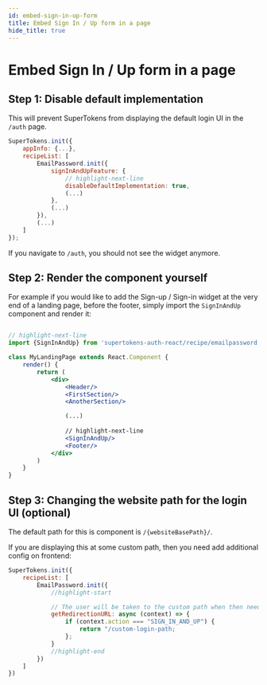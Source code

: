 ```yaml
---
id: embed-sign-in-up-form
title: Embed Sign In / Up form in a page
hide_title: true
---
```



# Embed Sign In / Up form in a page 

## Step 1: Disable default implementation

This will prevent SuperTokens from displaying the default login UI in the `/auth` page.

<FrontendSDKTabs>
<TabItem value="reactjs">

```jsx
SuperTokens.init({
    appInfo: {...},
    recipeList: [
        EmailPassword.init({
            signInAndUpFeature: {
                // highlight-next-line
                disableDefaultImplementation: true,
                (...)
            },
            (...)
        }),
        (...)
    ]
});
```
</TabItem>
</FrontendSDKTabs>

If you navigate to `/auth`, you should not see the widget anymore.

## Step 2: Render the component yourself

For example if you would like to add the Sign-up / Sign-in widget at the very end of a landing page, before the footer, simply import the `SignInAndUp` component and render it:

<FrontendSDKTabs>
<TabItem value="reactjs">

```jsx

// highlight-next-line
import {SignInAndUp} from 'supertokens-auth-react/recipe/emailpassword'; 

class MyLandingPage extends React.Component {
    render() {
        return (
            <div>
                <Header/>
                <FirstSection/>
                <AnotherSection/>

                (...)
                
                // highlight-next-line
                <SignInAndUp/>
                <Footer/>
            </div>
        )
    }
}
```
</TabItem>
</FrontendSDKTabs>

## Step 3: Changing the website path for the login UI (optional)

The default path for this is component is `/{websiteBasePath}/`.

If you are displaying this at some custom path, then you need add additional config on frontend:

<FrontendSDKTabs>
<TabItem value="reactjs">

```jsx
SuperTokens.init({
    recipeList: [
        EmailPassword.init({
            //highlight-start

            // The user will be taken to the custom path when then need to login.
            getRedirectionURL: async (context) => {
                if (context.action === "SIGN_IN_AND_UP") {
                    return "/custom-login-path;
                };
            }
            //highlight-end
        })
    ]
})
```
</TabItem>
</FrontendSDKTabs>